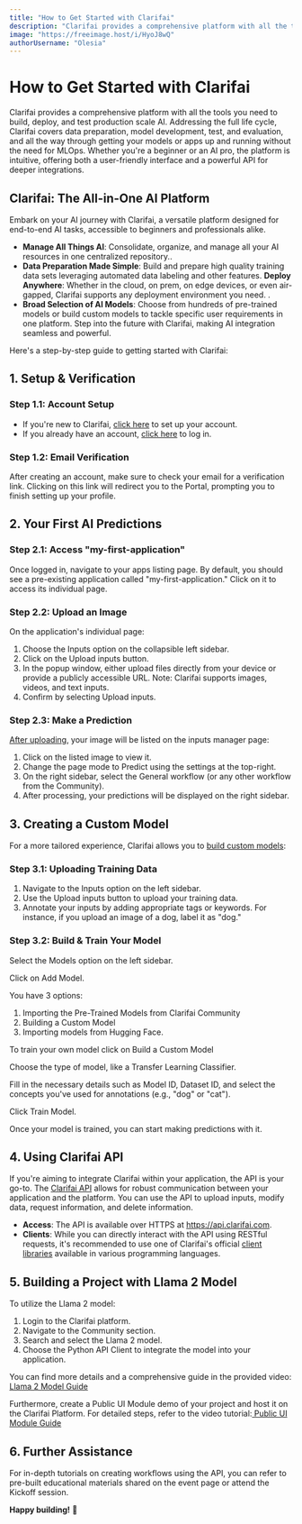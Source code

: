 ```yaml
---
title: "How to Get Started with Clarifai"
description: "Clarifai provides a comprehensive platform with all the tools you need to build, deploy, and test production scale AI"
image: "https://freeimage.host/i/HyoJ8wQ"
authorUsername: "Olesia"
---
```


# **How to Get Started with Clarifai**

Clarifai provides a comprehensive platform with all the tools you need to build, deploy, and test production scale AI. Addressing the full life cycle, Clarifai covers data preparation, model development, test, and evaluation, and all the way through getting your models or apps up and running without the need for MLOps. Whether you're a beginner or an AI pro, the platform is intuitive, offering both a user-friendly interface and a powerful API for deeper integrations.

## **Clarifai: The All-in-One AI Platform**

Embark on your AI journey with Clarifai, a versatile platform designed for end-to-end AI tasks, accessible to beginners and professionals alike.

* **Manage All Things AI**: Consolidate, organize, and manage all your AI resources in   one centralized repository..
* **Data Preparation Made Simple**: Build and prepare high quality training data sets leveraging automated data labeling and other features. **Deploy Anywhere**: Whether in the cloud, on prem, on edge devices, or even air-gapped, Clarifai supports any deployment environment you need. .
* **Broad Selection of AI Models**: Choose from hundreds of pre-trained models or build custom models to tackle specific user requirements in one platform. Step into the future with Clarifai, making AI integration seamless and powerful.

Here's a step-by-step guide to getting started with Clarifai:

## **1. Setup & Verification**

### **Step 1.1: Account Setup**

* If you're new to Clarifai, [click here](https://clarifai.com/login?utm_campaign=hack&utm_medium=REF&utm_source=lablab) to set up your account.
* If you already have an account, [click here](https://clarifai.com/login?utm_campaign=hack&utm_medium=REF&utm_source=lablab) to log in.


### **Step 1.2: Email Verification**

After creating an account, make sure to check your email for a verification link. Clicking on this link will redirect you to the Portal, prompting you to finish setting up your profile.


## **2. Your First AI Predictions**


### **Step 2.1: Access "my-first-application"**

Once logged in, navigate to your apps listing page. By default, you should see a pre-existing application called "my-first-application." Click on it to access its individual page.


### **Step 2.2: Upload an Image**

On the application's individual page:


1. Choose the Inputs option on the collapsible left sidebar.
2. Click on the Upload inputs button.
3. In the popup window, either upload files directly from your device or provide a publicly accessible URL. Note: Clarifai supports images, videos, and text inputs.
4. Confirm by selecting Upload inputs.


### **Step 2.3: Make a Prediction**

[After uploading](https://docs.clarifai.com/clarifai-basics/quick-start/your-first-predictions/?utm_campaign=hack&utm_medium=REF&utm_source=lablab), your image will be listed on the inputs manager page:

1. Click on the listed image to view it.
2. Change the page mode to Predict using the settings at the top-right.
3. On the right sidebar, select the General workflow (or any other workflow from the Community).
4. After processing, your predictions will be displayed on the right sidebar.

## **3. Creating a Custom Model**

For a more tailored experience, Clarifai allows you to [build custom models](https://docs.clarifai.com/clarifai-basics/quick-start/your-first-custom-model?utm_campaign=hack&utm_medium=REF&utm_source=lablab):

### **Step 3.1: Uploading Training Data**

1. Navigate to the Inputs option on the left sidebar.
2. Use the Upload inputs button to upload your training data.
3. Annotate your inputs by adding appropriate tags or keywords. For instance, if you upload an image of a dog, label it as "dog."

### **Step 3.2: Build & Train Your Model**

Select the Models option on the left sidebar.

Click on Add Model.

You have 3 options:

1. Importing the Pre-Trained Models from Clarifai Community
2. Building a Custom Model
3. Importing models from Hugging Face.


To train your own model click on Build a Custom Model

Choose the type of model, like a Transfer Learning Classifier.

Fill in the necessary details such as Model ID, Dataset ID, and select the concepts you've used for annotations (e.g., "dog" or "cat").

Click Train Model.

Once your model is trained, you can start making predictions with it.

## **4. Using Clarifai API**

If you're aiming to integrate Clarifai within your application, the API is your go-to. The [Clarifai API](https://docs.clarifai.com/api-guide/api-overview/?utm_campaign=hack&utm_medium=REF&utm_source=lablab) allows for robust communication between your application and the platform. You can use the API to upload inputs, modify data, request information, and delete information.


* **Access**: The API is available over HTTPS at https://api.clarifai.com.
* **Clients**: While you can directly interact with the API using RESTful requests, it's recommended to use one of Clarifai's official [client libraries](https://docs.clarifai.com/api-guide/api-overview/?api-clients/utm_campaign=hack&utm_medium=REF&utm_source=lablab) available in various programming languages.


## **5. Building a Project with Llama 2 Model**

To utilize the Llama 2 model:

1. Login to the Clarifai platform.
2. Navigate to the Community section.
3. Search and select the Llama 2 model.
4. Choose the Python API Client to integrate the model into your application.

You can find more details and a comprehensive guide in the provided video:[ Llama 2 Model Guide](https://drive.google.com/file/d/1Gid9_b-neS5utcqPk06iSCgfEk3AIdrB/view?usp=share_link)

Furthermore, create a Public UI Module demo of your project and host it on the Clarifai Platform. For detailed steps, refer to the video tutorial:[ Public UI Module Guide](https://drive.google.com/file/d/1q6C6kPyyGQcs1pzeGWXTXmxfvHIvCwbg/view?usp=share_link)

## **6. Further Assistance**

For in-depth tutorials on creating workflows using the API, you can refer to pre-built educational materials shared on the event page or attend the Kickoff session.

**Happy building!** 🚀
